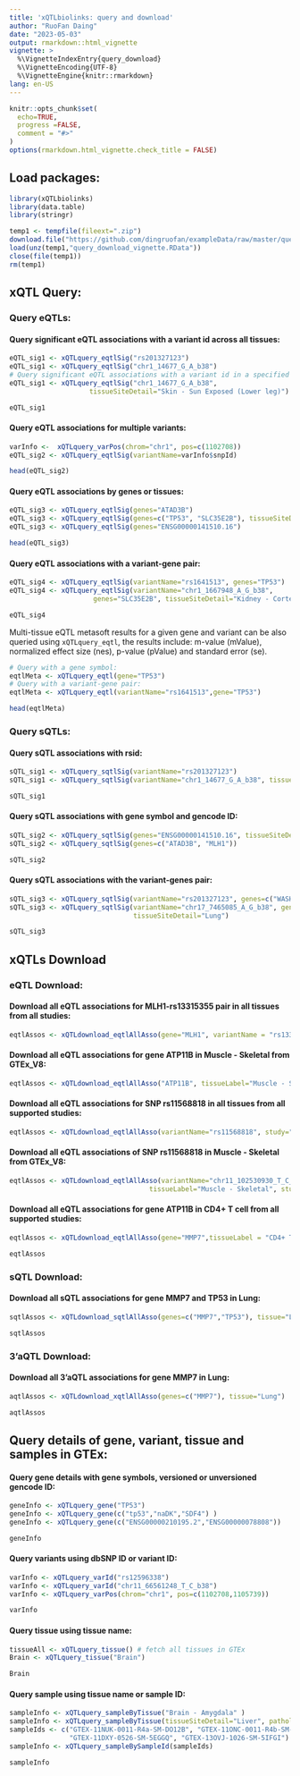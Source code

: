 ```yaml
---
title: 'xQTLbiolinks: query and download'
author: "RuoFan Daing"
date: "2023-05-03"
output: rmarkdown::html_vignette
vignette: >
  %\VignetteIndexEntry{query_download}
  %\VignetteEncoding{UTF-8}
  %\VignetteEngine{knitr::rmarkdown}
lang: en-US
---
```


```r
knitr::opts_chunk$set(
  echo=TRUE,
  progress =FALSE,
  comment = "#>"
)
options(rmarkdown.html_vignette.check_title = FALSE)
```

## Load packages:
```r
library(xQTLbiolinks)
library(data.table)
library(stringr)
```

```r
temp1 <- tempfile(fileext=".zip")
download.file("https://github.com/dingruofan/exampleData/raw/master/query_download_vignette.zip", temp1)
load(unz(temp1,"query_download_vignette.RData"))
close(file(temp1))
rm(temp1)
```

## xQTL Query:

### Query eQTLs:

####  Query significant eQTL associations with a variant id across all tissues:
```r
eQTL_sig1 <- xQTLquery_eqtlSig("rs201327123")
eQTL_sig1 <- xQTLquery_eqtlSig("chr1_14677_G_A_b38")
# Query significant eQTL associations with a variant id in a specified tissue:
eQTL_sig1 <- xQTLquery_eqtlSig("chr1_14677_G_A_b38",
                    tissueSiteDetail="Skin - Sun Exposed (Lower leg)")
```
```r
eQTL_sig1
```
                   
#### Query eQTL associations for multiple variants:
```r
varInfo <-  xQTLquery_varPos(chrom="chr1", pos=c(1102708))
eQTL_sig2 <- xQTLquery_eqtlSig(variantName=varInfo$snpId)
```
```r
head(eQTL_sig2)
```

#### Query eQTL associations by genes or tissues:
```r
eQTL_sig3 <- xQTLquery_eqtlSig(genes="ATAD3B")
eQTL_sig3 <- xQTLquery_eqtlSig(genes=c("TP53", "SLC35E2B"), tissueSiteDetail= "Brain - Cerebellum")
eQTL_sig3 <- xQTLquery_eqtlSig(genes="ENSG00000141510.16")
```
```r
head(eQTL_sig3)
```

#### Query eQTL associations with a variant-gene pair:
```r
eQTL_sig4 <- xQTLquery_eqtlSig(variantName="rs1641513", genes="TP53")
eQTL_sig4 <- xQTLquery_eqtlSig(variantName="chr1_1667948_A_G_b38",
                     genes="SLC35E2B", tissueSiteDetail="Kidney - Cortex")
```
```r
eQTL_sig4
```

Multi-tissue eQTL metasoft results for a given gene and variant can be also queried using `xQTLquery_eqtl`, the results include: m-value (mValue), normalized effect size (nes), p-value (pValue) and standard error (se).
```r
# Query with a gene symbol:
eqtlMeta <- xQTLquery_eqtl(gene="TP53")
# Query with a variant-gene pair:
eqtlMeta <- xQTLquery_eqtl(variantName="rs1641513",gene="TP53")
```
```r
head(eqtlMeta)
```

### Query sQTLs:

#### Query sQTL associations with rsid:
```r
sQTL_sig1 <- xQTLquery_sqtlSig(variantName="rs201327123")
sQTL_sig1 <- xQTLquery_sqtlSig(variantName="chr1_14677_G_A_b38", tissueSiteDetail="Whole Blood")
```
```r
sQTL_sig1
```

#### Query sQTL associations with gene symbol and gencode ID:
```r
sQTL_sig2 <- xQTLquery_sqtlSig(genes="ENSG00000141510.16", tissueSiteDetail="Lung" )
sQTL_sig2 <- xQTLquery_sqtlSig(genes=c("ATAD3B", "MLH1"))
```
```r
sQTL_sig2
```

#### Query sQTL associations with the variant-genes pair:
```r
sQTL_sig3 <- xQTLquery_sqtlSig(variantName="rs201327123", genes=c("WASH7P","RP11-206L10.2"))
sQTL_sig3 <- xQTLquery_sqtlSig(variantName="chr17_7465085_A_G_b38", genes="TP53", 
                               tissueSiteDetail="Lung")
```
```r
sQTL_sig3
```

## xQTLs Download
### eQTL Download:
#### Download all eQTL associations for MLH1-rs13315355 pair in all tissues from all studies:
```r
eqtlAssos <- xQTLdownload_eqtlAllAsso(gene="MLH1", variantName = "rs13315355", study="")
```

#### Download all eQTL associations for gene ATP11B in Muscle - Skeletal from GTEx_V8:
```r
eqtlAssos <- xQTLdownload_eqtlAllAsso("ATP11B", tissueLabel="Muscle - Skeletal")
```

#### Download all eQTL associations for SNP rs11568818 in all tissues from all supported studies:
```r
eqtlAssos <- xQTLdownload_eqtlAllAsso(variantName="rs11568818", study="")
```

#### Download all eQTL associations of SNP rs11568818 in Muscle - Skeletal from GTEx_V8:
```r
eqtlAssos <- xQTLdownload_eqtlAllAsso(variantName="chr11_102530930_T_C_b38",
                                   tissueLabel="Muscle - Skeletal", study="GTEx_V8")
```

#### Download all eQTL associations for gene ATP11B in CD4+ T cell from all supported studies:
```r
eqtlAssos <- xQTLdownload_eqtlAllAsso(gene="MMP7",tissueLabel = "CD4+ T cell", study="")
```

```r
eqtlAssos
```

### sQTL Download:
#### Download all sQTL associations for gene MMP7 and TP53 in Lung:
```r
sqtlAssos <- xQTLdownload_sqtlAllAsso(genes=c("MMP7","TP53"), tissue="Lung")
```
```r
sqtlAssos
```

### 3'aQTL Download:
#### Download all 3'aQTL associations for gene MMP7 in Lung:
```r
aqtlAssos <- xQTLdownload_xqtlAllAsso(genes=c("MMP7"), tissue="Lung")
```
```r
aqtlAssos
```


## Query details of gene, variant, tissue and samples in GTEx:

#### Query gene details with gene symbols, versioned or unversioned gencode ID:
```r
geneInfo <- xQTLquery_gene("TP53")
geneInfo <- xQTLquery_gene(c("tp53","naDK","SDF4") )
geneInfo <- xQTLquery_gene(c("ENSG00000210195.2","ENSG00000078808"))
```
```r
geneInfo
```

#### Query variants using dbSNP ID or variant ID:
```r
varInfo <- xQTLquery_varId("rs12596338")
varInfo <- xQTLquery_varId("chr11_66561248_T_C_b38")
varInfo <- xQTLquery_varPos(chrom="chr1", pos=c(1102708,1105739))
```
```r
varInfo
```

#### Query tissue using tissue name:
```r
tissueAll <- xQTLquery_tissue() # fetch all tissues in GTEx
Brain <- xQTLquery_tissue("Brain")
```
```r
Brain
```


#### Query sample using tissue name or sample ID:
```r
sampleInfo <- xQTLquery_sampleByTissue("Brain - Amygdala" )
sampleInfo <- xQTLquery_sampleByTissue(tissueSiteDetail="Liver", pathologyNotesCategories=TRUE)
sampleIds <- c("GTEX-11NUK-0011-R4a-SM-DO12B", "GTEX-11ONC-0011-R4b-SM-DO93H",
               "GTEX-11DXY-0526-SM-5EGGQ", "GTEX-13OVJ-1026-SM-5IFGI")
sampleInfo <- xQTLquery_sampleBySampleId(sampleIds)
```
```r
sampleInfo
```




